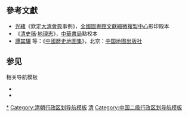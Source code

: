 {{Navbox
|name = 清朝江蘇省行政區劃
|title = [[清朝]][[江蘇省 (清朝)|江蘇省]][[清朝行政區劃|行政區劃]]
|state =
|bodyclass = hlist

|group1 = [[江南江淮揚徐海通等處承宣布政使司|江寧布政使司]]
|list1 = {{Navbox |child
  |group1 = [[江寧道]]
  |list1 =
* [[江寧府]]

  |group2 = [[淮揚海道]]
  |list2 =
* [[揚州府]]
* [[淮安府]]
* [[海州直隶州|海州]]

  |group3 = [[淮徐道]]
  |list3 =
* [[徐州府]]

  |group4 = [[常鎮通海道]]
  |list4 =
* [[通州直隶州|通州]]
* [[海門直隸廳]]
  }}

|group2 = [[江南蘇松常鎮太等處承宣布政使司|江蘇布政使司]]
|list2 = {{Navbox |child
  |group1 = [[常鎮通海道]]
  |list1 =
* [[常州府]]
* [[鎮江府]]

  |group2 = [[蘇松太道]]
  |list2 =
* [[苏州府]]
* [[松江府]]
* [[太仓直隶州|太倉州]]
  }}

|belowstyle = text-align: left; font-size: 95%;
|below = 註：[[江蘇省 (清)|江蘇省]]及其前身[[江南省]]為大清全國唯一下分二[[承宣布政使司|布政使司]]的省份。1905年初以江寧布政使司轄區置[[江淮省]]，约三個月后恢复原状。[[承宣布政使司布政使|布政使]] 在 [[江苏巡抚]]治下，同受[[两江总督]]节制。
}}<noinclude>

== 參考文獻 ==
* [[光緒]]《欽定[[大清會典]]事例》，[[全國圖書館文獻縮微複製中心]]影印殿本
* 《[[清史稿]]·[[地理志]]》，[[中華書局]]點校本
* [[譚其驤]] 等：《[[中國歷史地圖集]]》，北京：[[中国地图出版社]]

== 参见 ==
; 相关导航模板
* {{tl|清朝行政区划}}
* {{tl|江苏行政区划史}}

[[Category:清朝江苏省行政区划|*]]
[[Category:清朝行政区划导航模板]]
[[Category:江苏行政区划导航模板|清]]
[[Category:中国二级行政区划导航模板]]
</noinclude>